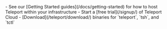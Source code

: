 <Admonition type="tip" title="Just getting started?">
- See our [Getting Started guides](/docs/getting-started) for how to host Teleport within your infrastructure
- Start a [free trial](/signup/) of Teleport Cloud
- [Download](/teleport/download/) binaries for `teleport`, `tsh`, and `tctl`
</Admonition>